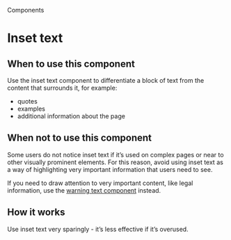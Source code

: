 
<Meta title="Components/Inset text" />

<Hint>Components</Hint>

# Inset text

<Canvas>
  <Story of={InsetTextStories.primary} />
</Canvas>

## When to use this component

Use the inset text component to differentiate a block of text from the content that surrounds it, for example:

- quotes
- examples
- additional information about the page

## When not to use this component

Some users do not notice inset text if it’s used on complex pages or near to other visually prominent elements. For this reason, avoid using inset text as a way of highlighting very important information that users need to see.

If you need to draw attention to very important content, like legal information, use the <a href="" class="govuk-link">warning text component</a> instead.


## How it works

Use inset text very sparingly - it’s less effective if it’s overused.
